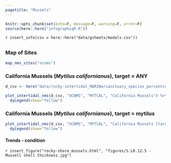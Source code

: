 ```yaml
---
pagetitle: "Mussels"
---
```


```r
knitr::opts_chunk$set(echo=F, message=F, warning=F, error=F)
source(here::here("infographiqR.R"))
```

`r insert_info(csv = here::here("data/gsheets/modals.csv"))`

## {.tabset}

### Map of Sites

```r
map_nms_sites("ocnms")
```

### California Mussels (_Mytilus californianus_), target = ANY {.active}

```r
d_csv <- here("data/rocky-intertidal_MARINe/sanctuary_species_percentcover.csv")

plot_intertidal_nms(d_csv, "OCNMS", "MYTCAL", "California Mussels") %>%
  dyLegend(show="follow")
```

### California Mussels (_Mytilus californianus_), target = mytilus

```r
plot_intertidal_nms(d_csv, "OCNMS", "MYTCAL", "California Mussels [target = mytilus]", "mytilus") %>%
  dyLegend(show="follow")
```

#### Trends - condition

`r insert_figure("rocky-shore_mussels.html", "figures/S.LR.12.5 - Mussell shell thickness.jpg")`